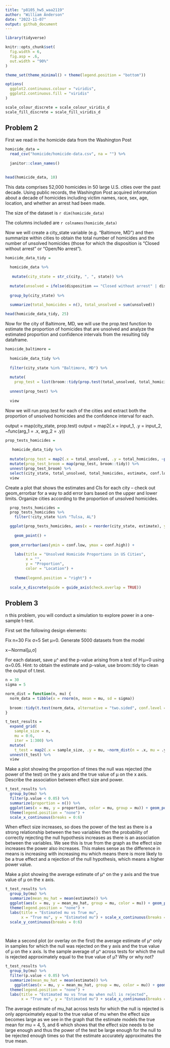 ```yaml
---
title: "p8105_hw5_waa2119"
author: "William Anderson"
date: "2022-11-07"
output: github_document
---
```



```r

library(tidyverse)

knitr::opts_chunk$set(
  fig.width = 6,
  fig.asp = .6,
  out.width = "90%"
)

theme_set(theme_minimal() + theme(legend.position = "bottom"))

options(
  ggplot2.continuous.colour = "viridis",
  ggplot2.continuous.fill = "viridis"
)

scale_colour_discrete = scale_colour_viridis_d
scale_fill_discrete = scale_fill_viridis_d
```

## Problem 2

First we read in the homicide data from the Washington Post

```r
homicide_data = 
  read_csv("homicide/homicide-data.csv", na = "") %>%
  
  janitor::clean_names()
 

head(homicide_data, 10)
```

This data comprises 52,000 homicides in 50 large U.S. cities over the past decade. Using public records, the Washington Post acquired information about a decade of homicides including victim names, race, sex, age, location, and whether an arrest had been made. 

The size of the dataset is `r dim(homicide_data)`

The columns included are `r colnames(homicide_data)`

Now we will create a city_state variable (e.g. “Baltimore, MD”) and then summarize within cities to obtain the total number of homicides and the number of unsolved homicides (those for which the disposition is “Closed without arrest” or “Open/No arrest”).

```r
homicide_data_tidy = 
  
  homicide_data %>%
  
   mutate(city_state = str_c(city, ", ", state)) %>%
  
  mutate(unsolved = ifelse(disposition == "Closed without arrest" | disposition == "Open/No arrest", 1, 0)) %>%
  
  group_by(city_state) %>%
  
  summarize(total_homicides = n(), total_unsolved = sum(unsolved))

head(homicide_data_tidy, 25)
```

Now for the city of Baltimore, MD, we will use the prop.test function to estimate the proportion of homicides that are unsolved and analyze the estimated proportion and confidence intervals from the resulting tidy dataframe.


```r
homicide_baltimore = 
  
  homicide_data_tidy %>%
  
  filter(city_state %in% "Baltimore, MD") %>%
  
  mutate(
    prop_test = list(broom::tidy(prop.test(total_unsolved, total_homicides)))) %>%
  
  unnest(prop_test) %>%
  
  view

```


Now we will run prop.test for each of the cities and extract both the proportion of unsolved homicides and the confidence interval for each.

output = map(city_state, prop.test)
output = map2(.x = input_1, .y = input_2, ~func(arg_1 = .x, arg_2 = .y))

```r
prop_tests_homicides = 
  
   homicide_data_tidy %>%
  
  mutate(prop_test = map2(.x = total_unsolved, .y = total_homicides, ~prop.test(x = .x, n = .y))) %>%
  mutate(prop_test_broom = map(prop_test, broom::tidy)) %>%
  unnest(prop_test_broom) %>%
  select(city_state, total_unsolved, total_homicides, estimate, conf.low, conf.high) %>%
  view
```

Create a plot that shows the estimates and CIs for each city – check out geom_errorbar for a way to add error bars based on the upper and lower limits. Organize cities according to the proportion of unsolved homicides.

```r
  prop_tests_homicides =
  prop_tests_homicides %>%
    filter(!city_state %in% "Tulsa, AL")

  ggplot(prop_tests_homicides, aes(x = reorder(city_state, estimate), y = estimate, color = city_state)) + 
    
    geom_point() + 
    
  geom_errorbar(aes(ymin = conf.low, ymax = conf.high)) +
    
    labs(title = "Unsolved Homicide Proportions in US Cities", 
         x = "", 
         y = "Proportion", 
         color = "Location") + 
    
    theme(legend.position = "right") +
    
  scale_x_discrete(guide = guide_axis(check.overlap = TRUE))
```


## Problem 3

n this problem, you will conduct a simulation to explore power in a one-sample t-test.

First set the following design elements:

Fix n=30
Fix σ=5
Set μ=0. Generate 5000 datasets from the model

x∼Normal[μ,σ]

For each dataset, save μ^ and the p-value arising from a test of H:μ=0 using α=0.05. Hint: to obtain the estimate and p-value, use broom::tidy to clean the output of t.test.

```r
n = 30
sigma = 5

norm_dist = function(n, mu) {
  norm_data = tibble(x = rnorm(n, mean = mu, sd = sigma))
  
  broom::tidy(t.test(norm_data, alternative = "two.sided", conf.level = 0.95))
}

t_test_results = 
  expand_grid(
    sample_size = n,
    mu = 0:6,
    iter = 1:300) %>%
  mutate(
    t_test = map2(.x = sample_size, .y = mu, ~norm_dist(n = .x, mu = .y))) %>%
  unnest(t_test) %>%
  view


```

Make a plot showing the proportion of times the null was rejected (the power of the test) on the y axis and the true value of μ on the x axis. Describe the association between effect size and power.

```r
t_test_results %>%
  group_by(mu) %>%
  filter(p.value < 0.05) %>%
  summarize(proportion = n()) %>%
  ggplot(aes(x = mu, y = proportion, color = mu, group = mu)) + geom_point() + labs(title = "Power vs different mean values", y = "Power value") + 
  theme(legend.position = "none") + 
  scale_x_continuous(breaks = 0:6)
```

When effect size increases, so does the power of the test as there is a strong relationship between the two variables then the probability of correctly rejecting the null hypothesis increases as there is an association between the variables. We see this is true from the graph as the effect size increases the power also increases. This makes sense as the difference in means is increasing with increasing mu which means there is more likely to be a true effect and a rejection of the null hypothesis, which means a higher power value. 

Make a plot showing the average estimate of μ^ on the y axis and the true value of μ on the x axis. 

```r
t_test_results %>%
  group_by(mu) %>%
  summarize(mean_mu_hat = mean(estimate)) %>%
  ggplot(aes(x = mu, y = mean_mu_hat, group = mu, color = mu)) + geom_point() + 
  theme(legend.position = "none") + 
  labs(title = "Estimated mu vs True mu", 
       x = "True mu", y = "Estimated mu") + scale_x_continuous(breaks = 0:6) + 
  scale_y_continuous(breaks = 0:6)

  
```

Make a second plot (or overlay on the first) the average estimate of μ^ only in samples for which the null was rejected on the y axis and the true value of μ on the x axis. Is the sample average of μ^ across tests for which the null is rejected approximately equal to the true value of μ? Why or why not?

```r
t_test_results %>%
  group_by(mu) %>%
  filter(p.value < 0.05) %>%
  summarize(mean_mu_hat = mean(estimate)) %>%
    ggplot(aes(x = mu, y = mean_mu_hat, group = mu, color = mu)) + geom_point() + 
  theme(legend.position = "none") + 
  labs(title = "Estimated mu vs True mu when null is rejected", 
       x = "True mu", y = "Estimated mu") + scale_x_continuous(breaks = 0:6)
```

The average estimate of mu_hat across tests for which the null is rejected is only approximately equal to the true value of mu when the effect size becomes large as we see in the graph that the estimate models the true mean for mu = 4, 5, and 6 which shows that the effect size needs to be large enough and thus the power of the test be large enough for the null to be rejected enough times so that the estimate accurately approximates the true mean. 
